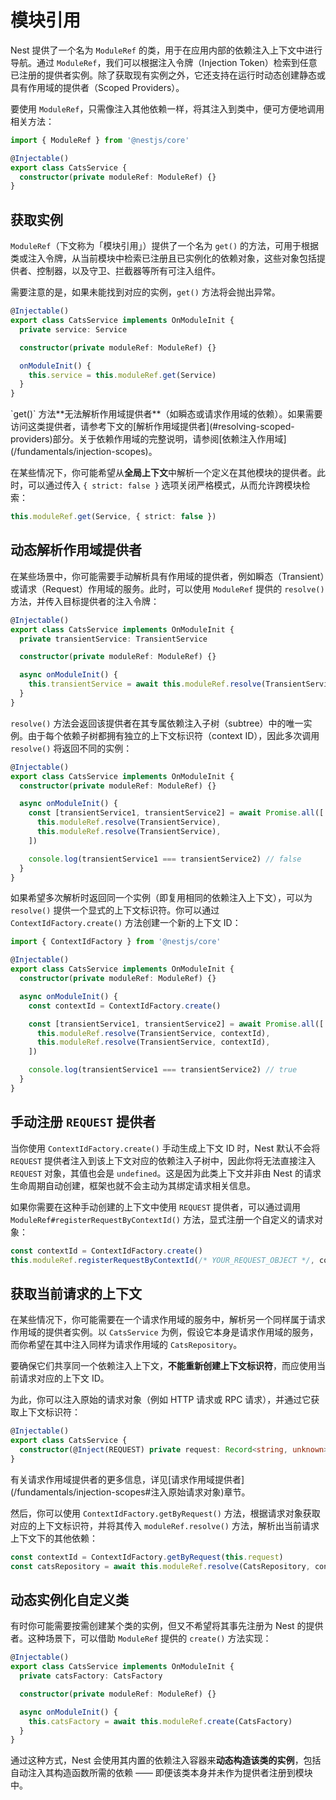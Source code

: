 # 模块引用

Nest 提供了一个名为 `ModuleRef` 的类，用于在应用内部的依赖注入上下文中进行导航。通过 `ModuleRef`，我们可以根据注入令牌（Injection Token）检索到任意已注册的提供者实例。除了获取现有实例之外，它还支持在运行时动态创建静态或具有作用域的提供者（Scoped Providers）。

要使用 `ModuleRef`，只需像注入其他依赖一样，将其注入到类中，便可方便地调用相关方法：

```ts filename='cats.service.ts'
import { ModuleRef } from '@nestjs/core'

@Injectable()
export class CatsService {
  constructor(private moduleRef: ModuleRef) {}
}
```

## 获取实例

`ModuleRef`（下文称为「模块引用」）提供了一个名为 `get()` 的方法，可用于根据类或注入令牌，从当前模块中检索已注册且已实例化的依赖对象，这些对象包括提供者、控制器，以及守卫、拦截器等所有可注入组件。

需要注意的是，如果未能找到对应的实例，`get()` 方法将会抛出异常。

```ts filename='cats.service.ts'
@Injectable()
export class CatsService implements OnModuleInit {
  private service: Service

  constructor(private moduleRef: ModuleRef) {}

  onModuleInit() {
    this.service = this.moduleRef.get(Service)
  }
}
```

<CalloutInfo type="warning">
  `get()`
  方法**无法解析作用域提供者**（如瞬态或请求作用域的依赖）。如果需要访问这类提供者，请参考下文的[解析作用域提供者](#resolving-scoped-providers)部分。关于依赖作用域的完整说明，请参阅[依赖注入作用域](/fundamentals/injection-scopes)。
</CalloutInfo>

在某些情况下，你可能希望从**全局上下文**中解析一个定义在其他模块的提供者。此时，可以通过传入 `{ strict: false }` 选项关闭严格模式，从而允许跨模块检索：

```ts
this.moduleRef.get(Service, { strict: false })
```

## 动态解析作用域提供者

在某些场景中，你可能需要手动解析具有作用域的提供者，例如瞬态（Transient）或请求（Request）作用域的服务。此时，可以使用 `ModuleRef` 提供的 `resolve()` 方法，并传入目标提供者的注入令牌：

```ts filename='cats.service.ts'
@Injectable()
export class CatsService implements OnModuleInit {
  private transientService: TransientService

  constructor(private moduleRef: ModuleRef) {}

  async onModuleInit() {
    this.transientService = await this.moduleRef.resolve(TransientService)
  }
}
```

`resolve()` 方法会返回该提供者在其专属依赖注入子树（subtree）中的唯一实例。由于每个依赖子树都拥有独立的上下文标识符（context ID），因此多次调用 `resolve()` 将返回不同的实例：

```ts filename='cats.service.ts'
@Injectable()
export class CatsService implements OnModuleInit {
  constructor(private moduleRef: ModuleRef) {}

  async onModuleInit() {
    const [transientService1, transientService2] = await Promise.all([
      this.moduleRef.resolve(TransientService),
      this.moduleRef.resolve(TransientService),
    ])

    console.log(transientService1 === transientService2) // false
  }
}
```

如果希望多次解析时返回同一个实例（即复用相同的依赖注入上下文），可以为 `resolve()` 提供一个显式的上下文标识符。你可以通过 `ContextIdFactory.create()` 方法创建一个新的上下文 ID：

```ts filename='cats.service.ts'
import { ContextIdFactory } from '@nestjs/core'

@Injectable()
export class CatsService implements OnModuleInit {
  constructor(private moduleRef: ModuleRef) {}

  async onModuleInit() {
    const contextId = ContextIdFactory.create()

    const [transientService1, transientService2] = await Promise.all([
      this.moduleRef.resolve(TransientService, contextId),
      this.moduleRef.resolve(TransientService, contextId),
    ])

    console.log(transientService1 === transientService2) // true
  }
}
```

## 手动注册 `REQUEST` 提供者

当你使用 `ContextIdFactory.create()` 手动生成上下文 ID 时，Nest 默认不会将 `REQUEST` 提供者注入到该上下文对应的依赖注入子树中，因此你将无法直接注入 `REQUEST` 对象，其值也会是 `undefined`。这是因为此类上下文并非由 Nest 的请求生命周期自动创建，框架也就不会主动为其绑定请求相关信息。

如果你需要在这种手动创建的上下文中使用 `REQUEST` 提供者，可以通过调用 `ModuleRef#registerRequestByContextId()` 方法，显式注册一个自定义的请求对象：

```ts
const contextId = ContextIdFactory.create()
this.moduleRef.registerRequestByContextId(/* YOUR_REQUEST_OBJECT */, contextId)
```

## 获取当前请求的上下文

在某些情况下，你可能需要在一个请求作用域的服务中，解析另一个同样属于请求作用域的提供者实例。以 `CatsService` 为例，假设它本身是请求作用域的服务，而你希望在其中注入同样为请求作用域的 `CatsRepository`。

要确保它们共享同一个依赖注入上下文，**不能重新创建上下文标识符**，而应使用当前请求对应的上下文 ID。

为此，你可以注入原始的请求对象（例如 HTTP 请求或 RPC 请求），并通过它获取上下文标识符：

```ts filename='cats.service.ts'
@Injectable()
export class CatsService {
  constructor(@Inject(REQUEST) private request: Record<string, unknown>) {}
}
```

<CalloutInfo>
  有关请求作用域提供者的更多信息，详见[请求作用域提供者](/fundamentals/injection-scopes#注入原始请求对象)章节。
</CalloutInfo>

然后，你可以使用 `ContextIdFactory.getByRequest()` 方法，根据请求对象获取对应的上下文标识符，并将其传入 `moduleRef.resolve()` 方法，解析出当前请求上下文下的其他依赖：

```ts
const contextId = ContextIdFactory.getByRequest(this.request)
const catsRepository = await this.moduleRef.resolve(CatsRepository, contextId)
```

## 动态实例化自定义类

有时你可能需要按需创建某个类的实例，但又不希望将其事先注册为 Nest 的提供者。这种场景下，可以借助 `ModuleRef` 提供的 `create()` 方法实现：

```ts filename='cats.service.ts'
@Injectable()
export class CatsService implements OnModuleInit {
  private catsFactory: CatsFactory

  constructor(private moduleRef: ModuleRef) {}

  async onModuleInit() {
    this.catsFactory = await this.moduleRef.create(CatsFactory)
  }
}
```

通过这种方式，Nest 会使用其内置的依赖注入容器来**动态构造该类的实例**，包括自动注入其构造函数所需的依赖 —— 即便该类本身并未作为提供者注册到模块中。
